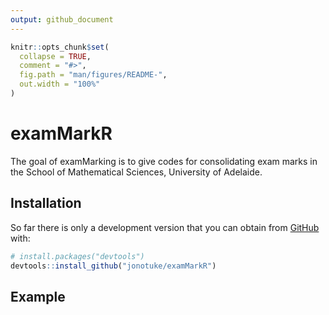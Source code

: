 ```yaml
---
output: github_document
---
```


<!-- README.md is generated from README.Rmd. Please edit that file -->

```r
knitr::opts_chunk$set(
  collapse = TRUE,
  comment = "#>",
  fig.path = "man/figures/README-",
  out.width = "100%"
)
```

# examMarkR

<!-- badges: start -->
<!-- badges: end -->

The goal of examMarking is to give codes for consolidating exam marks in the School of Mathematical Sciences, University of Adelaide. 

## Installation

So far there is only a development version that you can obtain from  [GitHub](https://github.com/) with:

``` r
# install.packages("devtools")
devtools::install_github("jonotuke/examMarkR")
```
## Example

